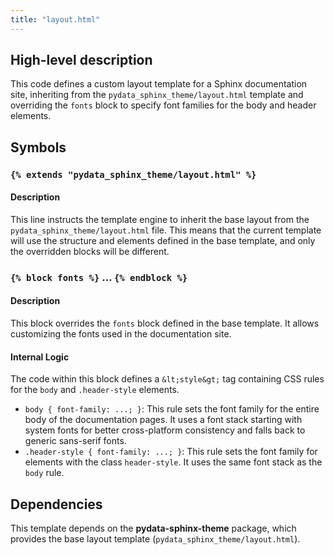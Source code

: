```yaml
---
title: "layout.html"
---
```


## High-level description
This code defines a custom layout template for a Sphinx documentation site, inheriting from the `pydata_sphinx_theme/layout.html` template and overriding the `fonts` block to specify font families for the body and header elements.

## Symbols

### `{% extends "pydata_sphinx_theme/layout.html" %}`
#### Description
This line instructs the template engine to inherit the base layout from the `pydata_sphinx_theme/layout.html` file. This means that the current template will use the structure and elements defined in the base template, and only the overridden blocks will be different.

### `{% block fonts %}` ... `{% endblock %}`
#### Description
This block overrides the `fonts` block defined in the base template. It allows customizing the fonts used in the documentation site.

#### Internal Logic
The code within this block defines a `&lt;style&gt;` tag containing CSS rules for the `body` and `.header-style` elements. 

*   `body { font-family: ...; }`: This rule sets the font family for the entire body of the documentation pages. It uses a font stack starting with system fonts for better cross-platform consistency and falls back to generic sans-serif fonts.
*   `.header-style { font-family: ...; }`: This rule sets the font family for elements with the class `header-style`. It uses the same font stack as the `body` rule.

## Dependencies
This template depends on the **pydata-sphinx-theme** package, which provides the base layout template (`pydata_sphinx_theme/layout.html`).
